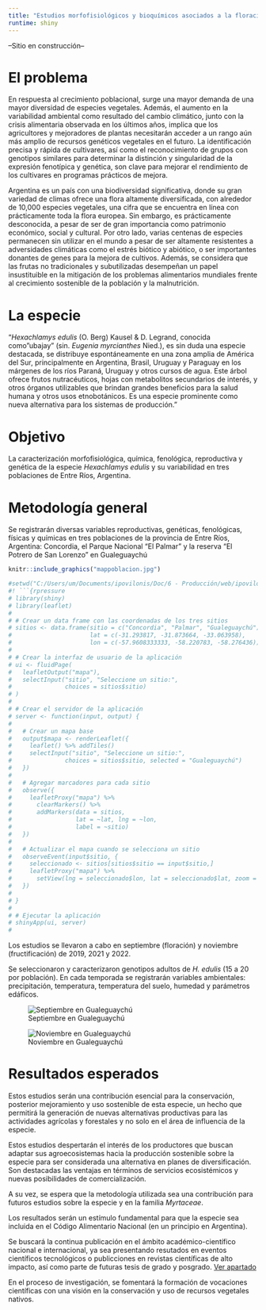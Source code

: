 ```yaml
---
title: "Estudios morfofisiológicos y bioquímicos asociados a la floración, fructificación y poscosecha de Hexachlamys edulis (O. Berg) Kausel & D. Legrand, 'ubajay', una especie frutal nativa de Argentina y subutilizada."
runtime: shiny
---
```


--Sitio en construcción--

# El problema

En respuesta al crecimiento poblacional, surge una mayor demanda de una mayor diversidad de especies vegetales. Además, el aumento en la variabilidad ambiental como resultado del cambio climático, junto con la crisis alimentaria observada en los últimos años, implica que los agricultores y mejoradores de plantas necesitarán acceder a un rango aún más amplio de recursos genéticos vegetales en el futuro. La identificación precisa y rápida de cultivares, así como el reconocimiento de grupos con genotipos similares para determinar la distinción y singularidad de la expresión fenotípica y genética, son clave para mejorar el rendimiento de los cultivares en programas prácticos de mejora.

Argentina es un país con una biodiversidad significativa, donde su gran variedad de climas ofrece una flora altamente diversificada, con alrededor de 10,000 especies vegetales, una cifra que se encuentra en línea con prácticamente toda la flora europea. Sin embargo, es prácticamente desconocida, a pesar de ser de gran importancia como patrimonio económico, social y cultural. Por otro lado, varias centenas de especies permanecen sin utilizar en el mundo a pesar de ser altamente resistentes a adversidades climáticas como el estrés biótico y abiótico, o ser importantes donantes de genes para la mejora de cultivos. Además, se considera que las frutas no tradicionales y subutilizadas desempeñan un papel insustituible en la mitigación de los problemas alimentarios mundiales frente al crecimiento sostenible de la población y la malnutrición.

# La especie

"*Hexachlamys edulis* (O. Berg) Kausel & D. Legrand, conocida como "ubajay" (sin. *Eugenia myrcianthes* Nied.), es sin duda una especie destacada, se distribuye 
espontáneamente en una zona amplia de América del Sur, principalmente en Argentina, Brasil, Uruguay y Paraguay en los márgenes de los ríos Paraná, Uruguay y otros cursos de agua. Este árbol ofrece frutos nutracéuticos, hojas con metabolitos secundarios de interés, y otros órganos utilizables que brindan grandes beneficios para la salud humana y otros usos etnobotánicos. Es una especie prominente como nueva alternativa para los sistemas de producción."

# Objetivo

La caracterización morfofisiológica, química, fenológica, reproductiva y genética de la especie *Hexachlamys edulis* y su variabilidad en tres poblaciones de Entre Ríos, Argentina.

# Metodología general

Se registrarán diversas variables reproductivas, genéticas, fenológicas, físicas y químicas en tres poblaciones de la provincia de Entre Ríos, Argentina: Concordia, el Parque Nacional "El Palmar" y la reserva "El Potrero de San Lorenzo" en Gualeguaychú

```r
knitr::include_graphics("mappoblacion.jpg")
```

```r

#setwd("C:/Users/um/Documents/ipovilonis/Doc/6 - Producción/web/ipovilonis.github.io")
#! ```{rpressure
# library(shiny)
# library(leaflet)
# 
# # Crear un data frame con las coordenadas de los tres sitios
# sitios <- data.frame(sitio = c("Concordia", "Palmar", "Gualeguaychú"),
#                      lat = c(-31.293817, -31.873664, -33.063958),
#                      lon = c(-57.9608333333, -58.220783, -58.276436))
# 
# # Crear la interfaz de usuario de la aplicación
# ui <- fluidPage(
#   leafletOutput("mapa"),
#   selectInput("sitio", "Seleccione un sitio:",
#               choices = sitios$sitio)
# )
# 
# # Crear el servidor de la aplicación
# server <- function(input, output) {
#   
#   # Crear un mapa base
#   output$mapa <- renderLeaflet({
#     leaflet() %>% addTiles()
#     selectInput("sitio", "Seleccione un sitio:",
#               choices = sitios$sitio, selected = "Gualeguaychú")
#   })
#   
#   # Agregar marcadores para cada sitio
#   observe({
#     leafletProxy("mapa") %>%
#       clearMarkers() %>%
#       addMarkers(data = sitios, 
#                  lat = ~lat, lng = ~lon, 
#                  label = ~sitio)
#   })
#   
#   # Actualizar el mapa cuando se selecciona un sitio
#   observeEvent(input$sitio, {
#     seleccionado <- sitios[sitios$sitio == input$sitio,]
#     leafletProxy("mapa") %>%
#       setView(lng = seleccionado$lon, lat = seleccionado$lat, zoom = 13)
#   })
#   
# }
# 
# # Ejecutar la aplicación
# shinyApp(ui, server)
# 

```

Los estudios se llevaron a cabo en septiembre (floración) y noviembre (fructificación) de 2019, 2021 y 2022.

Se seleccionaron y caracterizaron genotipos adultos de *H. edulis* (15 a 20 por población). En cada temporada se registrarán variables ambientales: precipitación, temperatura, temperatura del suelo, humedad y parámetros edáficos.

![Septiembre en Gualeguaychú](https://github.com/ipovilonis/ipovilonis.github.io/blob/main/IMG_20210909_123203.jpg?raw=true)

![Noviembre en Gualeguaychú](https://github.com/ipovilonis/ipovilonis.github.io/blob/main/IMG_20211111_104511.jpg?raw=true)

# Resultados esperados

Estos estudios serán una contribución esencial para la conservación, posterior mejoramiento y uso sostenible de esta especie, un hecho que permitirá la generación de nuevas alternativas productivas para las actividades agrícolas y forestales y no solo en el área de influencia de la especie.

Estos estudios despertarán el interés de los productores que buscan adaptar sus agroecosistemas hacia la producción sostenible sobre la especie para ser considerada una alternativa en planes de diversificación. Son destacadas las ventajas en términos de servicios ecosistémicos y nuevas posibilidades de comercialización.

A su vez, se espera que la metodología utilizada sea una contribución para futuros estudios sobre la especie y en la familia *Myrtaceae*.

Los resultados serán un estímulo fundamental para que la especie sea incluida en el Código Alimentario Nacional (en un principio en Argentina).

Se buscará la continua publicación en el ámbito académico-científico nacional e internacional, ya sea presentando resutados en eventos científicos tecnológicos o publicciones en revistas científicas de alto impacto, así como parte de futuras tesis de grado y posgrado.
[Ver apartado](https://ipovilonis.github.io/publications.html)

En el proceso de investigación, se fomentará la formación de vocaciones científicas con una visión en la conservación y uso de recursos vegetales nativos.
